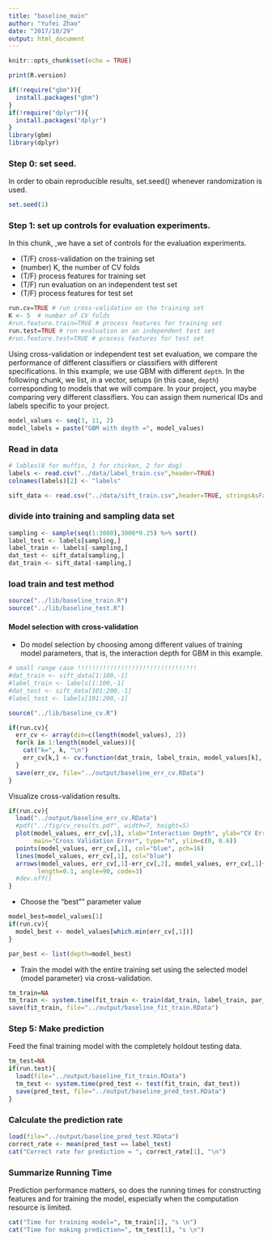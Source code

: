 ```yaml
---
title: "baseline_main"
author: "Yufei Zhao"
date: "2017/10/29"
output: html_document
---
```


```r
knitr::opts_chunk$set(echo = TRUE)
```

```r
print(R.version)
```

```r
if(!require("gbm")){
  install.packages("gbm")
}
if(!require("dplyr")){
  install.packages("dplyr")
}
library(gbm)
library(dplyr)
```

### Step 0: set seed.

In order to obain reproducible results, set.seed() whenever randomization is used. 

```r
set.seed(1)
```


### Step 1: set up controls for evaluation experiments.

In this chunk, ,we have a set of controls for the evaluation experiments. 

+ (T/F) cross-validation on the training set
+ (number) K, the number of CV folds
+ (T/F) process features for training set
+ (T/F) run evaluation on an independent test set
+ (T/F) process features for test set

```r
run.cv=TRUE # run cross-validation on the training set
K <- 5  # number of CV folds
#run.feature.train=TRUE # process features for training set
run.test=TRUE # run evaluation on an independent test set
#run.feature.test=TRUE # process features for test set
```

Using cross-validation or independent test set evaluation, we compare the performance of different classifiers or classifiers with different specifications. In this example, we use GBM with different `depth`. In the following chunk, we list, in a vector, setups (in this case, `depth`) corresponding to models that we will compare. In your project, you maybe comparing very different classifiers. You can assign them numerical IDs and labels specific to your project. 

```r
model_values <- seq(3, 11, 2)
model_labels = paste("GBM with depth =", model_values)
```



###  Read in data
```r
# lables(0 for muffin, 1 for chicken, 2 for dog)
labels <- read.csv("../data/label_train.csv",header=TRUE)
colnames(labels)[2] <- "labels"
```

```r
sift_data <- read.csv("../data/sift_train.csv",header=TRUE, stringsAsFactors = FALSE)
```




### divide into training and sampling data set
```r
sampling <- sample(seq(1:3000),3000*0.25) %>% sort()
label_test <- labels[sampling,]
label_train <- labels[-sampling,]
dat_test <- sift_data[sampling,]
dat_train <- sift_data[-sampling,]
```


### load train and test method
```r
source("../lib/baseline_train.R")
source("../lib/baseline_test.R")
```

#### Model selection with cross-validation
* Do model selection by choosing among different values of training model parameters, that is, the interaction depth for GBM in this example. 

```r
# small range case !!!!!!!!!!!!!!!!!!!!!!!!!!!!!!!!!
#dat_train <- sift_data[1:100,-1]
#label_train <- labels[1:100,-1]
#dat_test <- sift_data[101:200,-1]
#label_test <- labels[101:200,-1]
```



```r
source("../lib/baseline_cv.R")

if(run.cv){
  err_cv <- array(dim=c(length(model_values), 2))
  for(k in 1:length(model_values)){
    cat("k=", k, "\n")
    err_cv[k,] <- cv.function(dat_train, label_train, model_values[k], K)
  }
  save(err_cv, file="../output/baseline_err_cv.RData")
}
```


Visualize cross-validation results. 

```r
if(run.cv){
  load("../output/baseline_err_cv.RData")
  #pdf("../fig/cv_results.pdf", width=7, height=5)
  plot(model_values, err_cv[,1], xlab="Interaction Depth", ylab="CV Error",
       main="Cross Validation Error", type="n", ylim=c(0, 0.6))
  points(model_values, err_cv[,1], col="blue", pch=16)
  lines(model_values, err_cv[,1], col="blue")
  arrows(model_values, err_cv[,1]-err_cv[,2], model_values, err_cv[,1]+err_cv[,2], 
        length=0.1, angle=90, code=3)
  #dev.off()
}
```



* Choose the "best"" parameter value
```r
model_best=model_values[1]
if(run.cv){
  model_best <- model_values[which.min(err_cv[,1])]
}

par_best <- list(depth=model_best)
```



* Train the model with the entire training set using the selected model (model parameter) via cross-validation.
```r
tm_train=NA
tm_train <- system.time(fit_train <- train(dat_train, label_train, par_best))
save(fit_train, file="../output/baseline_fit_train.RData")
```


### Step 5: Make prediction 
Feed the final training model with the completely holdout testing data. 
```r
tm_test=NA
if(run.test){
  load(file="../output/baseline_fit_train.RData")
  tm_test <- system.time(pred_test <- test(fit_train, dat_test))
  save(pred_test, file="../output/baseline_pred_test.RData")
}
```


### Calculate the prediction rate
```r
load(file="../output/baseline_pred_test.RData")
correct_rate <- mean(pred_test == label_test)
cat("Correct rate for prediction = ", correct_rate[1], "\n")
```


### Summarize Running Time
Prediction performance matters, so does the running times for constructing features and for training the model, especially when the computation resource is limited. 
```r
cat("Time for training model=", tm_train[1], "s \n")
cat("Time for making prediction=", tm_test[1], "s \n")
```





